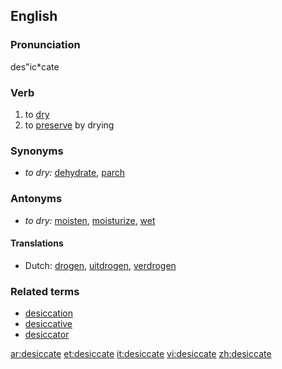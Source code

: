 ==English==

===Pronunciation===
des"ic*cate

===Verb===
{{en-verb|desiccat|ing}}

# to [[dry]]
# to [[preserve]] by drying

===Synonyms===
*''to dry:'' [[dehydrate]], [[parch]]

===Antonyms===
*''to dry:'' [[moisten]], [[moisturize]], [[wet]]

====Translations====
*Dutch: [[drogen]], [[uitdrogen]], [[verdrogen]]

===Related terms===
* [[desiccation]]
* [[desiccative]]
* [[desiccator]]

[[ar:desiccate]]
[[et:desiccate]]
[[it:desiccate]]
[[vi:desiccate]]
[[zh:desiccate]]